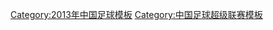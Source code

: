 {{Navbox
|name = 2013年中国足球超级联赛最佳阵容
|title = [[2013年中国足球超级联赛]]最佳阵容
|listclass = hlist
|titlestyle = background: gold;
|list1 = 
* 守门员: [[曾诚]] 
* 后卫: [[张琳芃]] 
* 后卫: [[徐云龙]] 
* 后卫: [[金英權]] 
* 后卫: [[郑铮 (足球运动员)|郑铮]] 
* 中场: [[郑智]]  
* 中场: [[张稀哲]] 
* 中场: [[王永珀]] 
* 中场: [[达里奥·孔卡]]
* 前锋: [[艾克森|-{zh-hans:埃尔克森;zh-hk:艾傑臣;zh-tw:艾克森;}-]] 
* 前锋: [[穆里奇]]}}
<noinclude>
[[Category:2013年中国足球模板]] 
[[Category:中国足球超级联赛模板‎]] 

</noinclude>